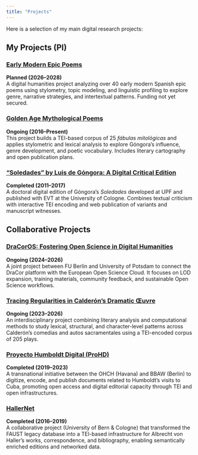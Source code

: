 ```yaml
---
title: "Projects"
---
```


Here is a selection of my main digital research projects:

## My Projects (PI)

### [Early Modern Epic Poems](early-modern-epics.qmd)  
**Planned (2026–2028)**  
A digital humanities project analyzing over 40 early modern Spanish epic poems using stylometry, topic modeling, and linguistic profiling to explore genre, narrative strategies, and intertextual patterns. Funding not yet secured.

### [Golden Age Mythological Poems](golden-age-poems.qmd)  
**Ongoing (2016–Present)**  
This project builds a TEI-based corpus of 25 *fábulas mitológicas* and applies stylometric and lexical analysis to explore Góngora’s influence, genre development, and poetic vocabulary. Includes literary cartography and open publication plans.

### ["Soledades" by Luis de Góngora: A Digital Critical Edition](soledades.qmd)  
**Completed (2011–2017)**  
A doctoral digital edition of Góngora’s *Soledades* developed at UPF and published with EVT at the University of Cologne. Combines textual criticism with interactive TEI encoding and web publication of variants and manuscript witnesses.

## Collaborative Projects

### [DraCorOS: Fostering Open Science in Digital Humanities](dracor.qmd)  
**Ongoing (2024–2026)**  
A joint project between FU Berlin and University of Potsdam to connect the DraCor platform with the European Open Science Cloud. It focuses on LOD expansion, training materials, community feedback, and sustainable Open Science workflows.

### [Tracing Regularities in Calderón’s Dramatic Œuvre](tracing-calderon.qmd)  
**Ongoing (2023–2026)**  
An interdisciplinary project combining literary analysis and computational methods to study lexical, structural, and character-level patterns across Calderón’s comedias and autos sacramentales using a TEI-encoded corpus of 205 plays.

### [Proyecto Humboldt Digital (ProHD)](proyecto-humboldt.qmd)  
**Completed (2019–2023)**  
A transnational initiative between the OHCH (Havana) and BBAW (Berlin) to digitize, encode, and publish documents related to Humboldt’s visits to Cuba, promoting open access and digital editorial capacity through TEI and open infrastructures.

### [HallerNet](hallernet.qmd)  
**Completed (2016–2019)**  
A collaborative project (University of Bern & Cologne) that transformed the FAUST legacy database into a TEI-based infrastructure for Albrecht von Haller’s works, correspondence, and bibliography, enabling semantically enriched editions and networked data.

